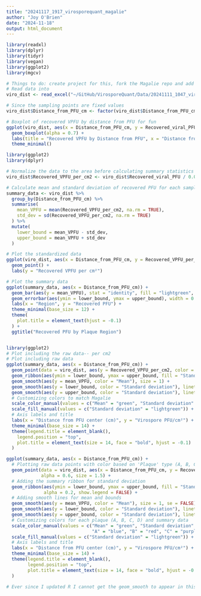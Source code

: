 ```yaml
---
title: "20241117_1917_virosporequant_magalie"
author: "Joy O'Brien"
date: "2024-11-18"
output: html_document
---
```

```r
library(readxl)
library(dplyr)
library(tidyr)  
library(vegan)
library(ggplot2)
library(mgcv)

# Things to do: create project for this, fork the Magalie repo and add to it, 
# Read data into 
viro_dist <- read_excel("~/GitHub/VirosporeQuant/Data/20241111_1047_virosporequant.xlsx", sheet = "virospore_quantification")
```

```r
# Since the sampling points are fixed values
viro_dist$Distance_from_PFU_cm <- factor(viro_dist$Distance_from_PFU_cm)

# Boxplot of recovered VPFU by distance from PFU for fun
ggplot(viro_dist, aes(x = Distance_from_PFU_cm, y = Recovered_viral_PFU, fill = Distance_from_PFU_cm)) +
  geom_boxplot(alpha = 0.7) +
  labs(title = "Recovered VPFU by Distance from PFU", x = "Distance from PFU", y = "Recovered VPFU") +
  theme_minimal()

```

```r
library(ggplot2)
library(dplyr)

# Normalize the data to the area before calculating summary statistics
viro_dist$Recovered_VPFU_per_cm2 <- viro_dist$Recovered_viral_PFU / 0.00785

# Calculate mean and standard deviation of recovered PFU for each sample region
summary_data <- viro_dist %>%
  group_by(Distance_from_PFU_cm) %>%
  summarise(
    mean_VPFU = mean(Recovered_VPFU_per_cm2, na.rm = TRUE),
    std_dev = sd(Recovered_VPFU_per_cm2, na.rm = TRUE)
  ) %>%
  mutate(
    lower_bound = mean_VPFU - std_dev,
    upper_bound = mean_VPFU + std_dev
  )

# Plot the standardized data
ggplot(viro_dist, aes(x = Distance_from_PFU_cm, y = Recovered_VPFU_per_cm2)) +
  geom_point() +
  labs(y = "Recovered VPFU per cm²")

# Plot the summary data
ggplot(summary_data, aes(x = Distance_from_PFU_cm)) +
  geom_bar(aes(y = mean_VPFU), stat = "identity", fill = "lightgreen", color = "green", width = 0.7) +
  geom_errorbar(aes(ymin = lower_bound, ymax = upper_bound), width = 0.2, color = "green") +
  labs(x = "Region", y = "Recovered PFU") +
  theme_minimal(base_size = 12) +
  theme(
    plot.title = element_text(hjust = -0.1)
  ) +
  ggtitle("Recovered PFU by Plaque Region")

```
```r

```

```r
library(ggplot2)
# Plot including the raw data-- per cm2
# Plot including raw data 
ggplot(summary_data, aes(x = Distance_from_PFU_cm)) +
  geom_point(data = viro_dist, aes(y = Recovered_VPFU_per_cm2, color = Plaque), alpha = 0.6, size = 1.5) +
  geom_ribbon(aes(ymin = lower_bound, ymax = upper_bound, fill = "Standard deviation"), alpha = 0.2, show.legend = FALSE) +
  geom_smooth(aes(y = mean_VPFU, color = "Mean"), size = 1) +
  geom_smooth(aes(y = lower_bound, color = "Standard deviation"), linetype = "dashed") +
  geom_smooth(aes(y = upper_bound, color = "Standard deviation"), linetype = "dashed") +
  # Customizing colors to match Magalie
  scale_color_manual(values = c("Mean" = "green", "Standard deviation" = "green")) +
  scale_fill_manual(values = c("Standard deviation" = "lightgreen")) +
  # Axis labels and title
  labs(x = "Distance from PFU center (cm)", y = "Virospore PFU/cm²") +
  theme_minimal(base_size = 14) +
  theme(legend.title = element_blank(),
    legend.position = "top",
    plot.title = element_text(size = 14, face = "bold", hjust = -0.1)
  )
```



```r
ggplot(summary_data, aes(x = Distance_from_PFU_cm)) +
  # Plotting raw data points with color based on 'Plaque' type (A, B, C, D)
  geom_point(data = viro_dist, aes(x = Distance_from_PFU_cm, y = Recovered_VPFU_per_cm2, color = Plaque), 
             alpha = 0.6, size = 1.5) +
  # Adding the summary ribbon for standard deviation
  geom_ribbon(aes(ymin = lower_bound, ymax = upper_bound, fill = "Standard deviation"), 
              alpha = 0.2, show.legend = FALSE) +
  # Adding smooth lines for mean and bounds
  geom_smooth(aes(y = mean_VPFU, color = "Mean"), size = 1, se = FALSE) +
  geom_smooth(aes(y = lower_bound, color = "Standard deviation"), linetype = "dashed", se = FALSE) +
  geom_smooth(aes(y = upper_bound, color = "Standard deviation"), linetype = "dashed", se = FALSE) +
  # Customizing colors for each plaque (A, B, C, D) and summary data
  scale_color_manual(values = c("Mean" = "green", "Standard deviation" = "green", 
                                "A" = "blue", "B" = "red", "C" = "purple", "D" = "orange")) +
  scale_fill_manual(values = c("Standard deviation" = "lightgreen")) +
  # Axis labels and title
  labs(x = "Distance from PFU center (cm)", y = "Virospore PFU/cm²") +
  theme_minimal(base_size = 14) +
  theme(legend.title = element_blank(),
        legend.position = "top",
        plot.title = element_text(size = 14, face = "bold", hjust = -0.1)
  )

# Ever since I updated R I cannot get the geom_smooth to appear in this code 
```


